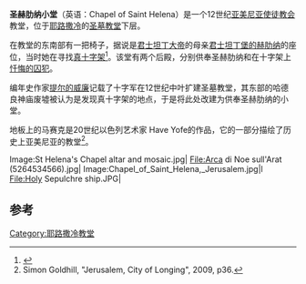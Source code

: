 {{Infobox religious building
| building_name         = 圣赫肋纳小堂
| image                 = Jerusalem-Church of the Holy Sepulcher-The Chapel of St. Helen.jpg
| location              = [[耶路撒冷|耶路撒冷]]
| religious_affiliation = [[亚美尼亚使徒教会|亚美尼亚使徒教会]]
| architecture_type     = 十字军
| year_completed        = 12世纪
}}
'''圣赫肋纳小堂'''（英语：Chapel of Saint Helena）是一个12世纪[[亚美尼亚使徒教会|亚美尼亚使徒教会]]教堂，位于[[耶路撒冷|耶路撒冷]]的[[圣墓教堂|圣墓教堂]]下层。

在教堂的东南部有一把椅子，据说是[[君士坦丁大帝|君士坦丁大帝]]的母亲[[圣海伦纳|君士坦丁堡的赫肋纳]]的座位，当时她在寻找[[真十字架|真十字架]]<ref>{{cite web |url=http://www.jesusholyland.com/index.php?option=com_content&view=article&id=56:chapel-of-saint-helena&catid=17:churches-of-jerusalem |title=存档副本 |accessdate=2016-04-10 |deadurl=yes |archiveurl=https://web.archive.org/web/20160303231641/http://www.jesusholyland.com/index.php?option=com_content&view=article&id=56:chapel-of-saint-helena&catid=17:churches-of-jerusalem |archivedate=2016-03-03 }}</ref>。该堂有两个后殿，分别供奉圣赫肋纳和在十字架上[[忏悔的囚犯|忏悔的囚犯]]。

编年史作家[[提尔的威廉|提尔的威廉]]记载了十字军在12世纪中叶扩建圣墓教堂，其东部的哈德良神庙废墟被认为是发现真十字架的地点，于是将此处改建为供奉圣赫肋纳的小堂。

地板上的马赛克是20世纪以色列艺术家 Have Yofe的作品，它的一部分描绘了历史上亚美尼亚的教堂<ref>Simon Goldhill, "Jerusalem, City of Longing", 2009, p36.</ref>。
<gallery>
Image:St Helena's Chapel altar and mosaic.jpg|
File:Arca di Noe sull'Arat (5264534566).jpg|
Image:Chapel_of_Saint_Helena,_Jerusalem.jpg|l
File:Holy Sepulchre ship.JPG|
</gallery>

==参考==
{{reflist}}
{{coord|31|46|42.4|N|35|13|47.1|E|region:IL_type:landmark|display=title}}
[[Category:耶路撒冷教堂|Category:耶路撒冷教堂]]